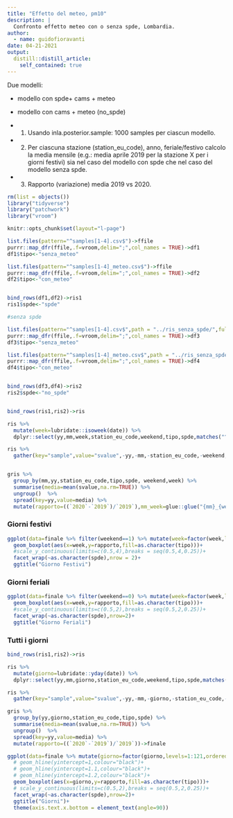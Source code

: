 ```yaml
---
title: "Effetto del meteo, pm10"
description: |
  Confronto effetto meteo con o senza spde, Lombardia.
author:
  - name: guidofioravanti
date: 04-21-2021
output:
  distill::distill_article:
    self_contained: true
---
```


Due modelli:

- modello con spde+ cams + meteo

- modello con cams + meteo (no_spde)

- 1. Usando inla.posterior.sample: 1000 samples per ciascun modello.

- 2. Per ciascuna stazione (station_eu_code), anno, feriale/festivo calcolo la media mensile (e.g.: media aprile 2019 per la stazione X per i giorni festivi) sia nel caso del modello con spde che nel caso del modello senza spde.

- 3. Rapporto (variazione) media 2019 vs 2020.


```r
rm(list = objects())
library("tidyverse")
library("patchwork")
library("vroom")

knitr::opts_chunk$set(layout="l-page")

list.files(pattern="^samples[1-4].csv$")->ffile
purrr::map_dfr(ffile,.f=vroom,delim=";",col_names = TRUE)->df1
df1$tipo<-"senza_meteo"

list.files(pattern="^samples[1-4]_meteo.csv$")->ffile
purrr::map_dfr(ffile,.f=vroom,delim=";",col_names = TRUE)->df2
df2$tipo<-"con_meteo"


bind_rows(df1,df2)->ris1
ris1$spde<-"spde"

#senza spde

list.files(pattern="^samples[1-4].csv$",path = "../ris_senza_spde/",full.names = TRUE)->ffile
purrr::map_dfr(ffile,.f=vroom,delim=";",col_names = TRUE)->df3
df3$tipo<-"senza_meteo"

list.files(pattern="^samples[1-4]_meteo.csv$",path = "../ris_senza_spde/",full.names = TRUE)->ffile
purrr::map_dfr(ffile,.f=vroom,delim=";",col_names = TRUE)->df4
df4$tipo<-"con_meteo"


bind_rows(df3,df4)->ris2
ris2$spde<-"no_spde"


bind_rows(ris1,ris2)->ris

ris %>%
  mutate(week=lubridate::isoweek(date)) %>%
  dplyr::select(yy,mm,week,station_eu_code,weekend,tipo,spde,matches("^sample.+"))->ris

ris %>%
  gather(key="sample",value="svalue",-yy,-mm,-station_eu_code,-weekend,-week,-tipo,-spde)->gris


gris %>%
  group_by(mm,yy,station_eu_code,tipo,spde, weekend,week) %>%
  summarise(media=mean(svalue,na.rm=TRUE)) %>%
  ungroup()  %>%
  spread(key=yy,value=media) %>%
  mutate(rapporto=((`2020`-`2019`)/`2019`),mm_week=glue::glue("{mm}_{week}"))->finale
```

### Giorni festivi

```r
ggplot(data=finale %>% filter(weekend==1) %>% mutate(week=factor(week,levels=1:18,ordered=TRUE)))+
  geom_boxplot(aes(x=week,y=rapporto,fill=as.character(tipo)))+
  #scale_y_continuous(limits=c(0.5,4),breaks = seq(0.5,4,0.25))+
  facet_wrap(~as.character(spde),nrow = 2)+
  ggtitle("Giorno Festivi")
```

### Giorni feriali

```r
ggplot(data=finale %>% filter(weekend==0) %>% mutate(week=factor(week,levels=1:18,ordered=TRUE)))+
  geom_boxplot(aes(x=week,y=rapporto,fill=as.character(tipo)))+
  #scale_y_continuous(limits=c(0.5,2),breaks = seq(0.5,2,0.25))+
  facet_wrap(~as.character(spde),nrow=2)+
  ggtitle("Giorno Feriali")
```

### Tutti i giorni

```r
bind_rows(ris1,ris2)->ris

ris %>%
  mutate(giorno=lubridate::yday(date)) %>%
  dplyr::select(yy,mm,giorno,station_eu_code,weekend,tipo,spde,matches("^sample.+"))->ris

ris %>%
  gather(key="sample",value="svalue",-yy,-mm,-giorno,-station_eu_code,-weekend,-tipo,-spde)->gris

gris %>%
  group_by(yy,giorno,station_eu_code,tipo,spde) %>%
  summarise(media=mean(svalue,na.rm=TRUE)) %>%
  ungroup()  %>%
  spread(key=yy,value=media) %>%
  mutate(rapporto=((`2020`-`2019`)/`2019`))->finale

ggplot(data=finale %>% mutate(giorno=factor(giorno,levels=1:121,ordered=TRUE,labels = 1:121)) )+
  # geom_hline(yintercept=1,colour="black")+
  # geom_hline(yintercept=1.1,colour="black")+
  # geom_hline(yintercept=1.2,colour="black")+
  geom_boxplot(aes(x=giorno,y=rapporto,fill=as.character(tipo)))+
  # scale_y_continuous(limits=c(0.5,2),breaks = seq(0.5,2,0.25))+
  facet_wrap(~as.character(spde),nrow=2)+
  ggtitle("Giorni")+
  theme(axis.text.x.bottom = element_text(angle=90))
```